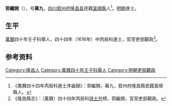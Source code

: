 '''郭繼開'''（{{bd|？||1616年|catIdx=G郭}}），号'''幕九'''，[[四川|四川]][[叙州府|叙州府]][[隆昌县|隆昌县]]民籍[[富順縣|富順縣]]人<ref>《萬曆四十四年丙辰科進士序齒録》：郭繼開，幕九，叙州府隆昌縣民籍富順縣人。</ref>。[[明朝|明朝]]進士。

== 生平 ==
[[萬曆|萬曆]]四十年壬子科舉人，四十四年（1616年）中丙辰科進士，官至吏部觀政<ref>《隆昌縣志》：（萬曆）四十四年丙辰科[[钱士升|钱士升]]榜，郭繼開，官至吏部觀政。</ref>。

== 参考资料 ==
{{reflist}}

{{萬曆四十四年丙辰科殿試金榜}}

{{Authority control}}

{{DEFAULTSORT:Guo郭}}
[[Category:隆昌人|Category:隆昌人]]
[[Category:萬曆四十年壬子科舉人|Category:萬曆四十年壬子科舉人]]
[[Category:明朝吏部觀政|Category:明朝吏部觀政]]


{{明朝人物小作品}}